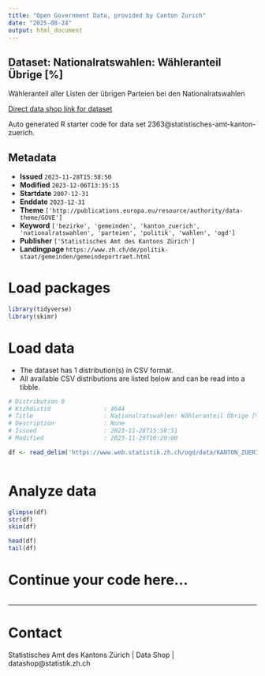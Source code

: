 ```yaml
---
title: "Open Government Data, provided by Canton Zurich"
date: "2025-08-24"
output: html_document
---
```


## Dataset: Nationalratswahlen: Wähleranteil Übrige [%]

Wähleranteil aller Listen der übrigen Parteien bei den Nationalratswahlen

[Direct data shop link for dataset](https://www.zh.ch/de/politik-staat/statistik-daten/datenkatalog.html#/datasets/2363@statistisches-amt-kanton-zuerich)

Auto generated R starter code for data set 2363@statistisches-amt-kanton-zuerich.

## Metadata

- **Issued** `2023-11-28T15:58:50`
- **Modified** `2023-12-06T13:35:15`
- **Startdate** `2007-12-31`
- **Enddate** `2023-12-31`
- **Theme** `['http://publications.europa.eu/resource/authority/data-theme/GOVE']`
- **Keyword** `['bezirke', 'gemeinden', 'kanton_zuerich', 'nationalratswahlen', 'parteien', 'politik', 'wahlen', 'ogd']`
- **Publisher** `['Statistisches Amt des Kantons Zürich']`
- **Landingpage** `https://www.zh.ch/de/politik-staat/gemeinden/gemeindeportraet.html`


# Load packages

```r

library(tidyverse)
library(skimr)

```

# Load data

-   The dataset has 1 distribution(s) in CSV format.
-   All available CSV distributions are listed below and can be read into a tibble.

```r

# Distribution 0
# Ktzhdistid               : 4644
# Title                    : Nationalratswahlen: Wähleranteil Übrige [%]
# Description              : None
# Issued                   : 2023-11-28T15:58:51
# Modified                 : 2023-11-28T16:20:00

df <- read_delim('https://www.web.statistik.zh.ch/ogd/data/KANTON_ZUERICH_844.csv')



```

# Analyze data

```r

glimpse(df)
str(df)
skim(df)

head(df)
tail(df)

```

# Continue your code here...

```r

```

------------------------------------------------------------------------

# Contact

Statistisches Amt des Kantons Zürich | Data Shop | datashop@statistik.zh.ch
